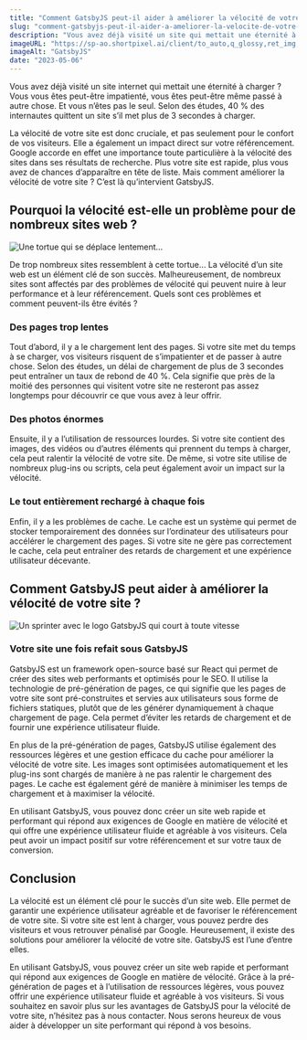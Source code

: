 ```yaml
---
title: "Comment GatsbyJS peut-il aider à améliorer la vélocité de votre site ?"
slug: "comment-gatsbyjs-peut-il-aider-a-ameliorer-la-velocite-de-votre-site"
description: "Vous avez déjà visité un site qui mettait une éternité à charger ? Vous avez sûrement quitté ce site avant même qu’il ne le soit complètement. Dans cet article, nous allons voir comment GatsbyJS peut vous aider à améliorer la vélocité de votre site."
imageURL: "https://sp-ao.shortpixel.ai/client/to_auto,q_glossy,ret_img,w_517/https://image-in.net/wp-content/uploads/2023/01/www.gatsbyjs.com_-e1674686236778.png"
imageAlt: "GatsbyJS"
date: "2023-05-06"
---
```


Vous avez déjà visité un site internet qui mettait une éternité à charger ? Vous vous êtes peut-être impatienté, vous êtes peut-être même passé à autre chose. Et vous n’êtes pas le seul. Selon des études, 40 % des internautes quittent un site s’il met plus de 3 secondes à charger.

La vélocité de votre site est donc cruciale, et pas seulement pour le confort de vos visiteurs. Elle a également un impact direct sur votre référencement. Google accorde en effet une importance toute particulière à la vélocité des sites dans ses résultats de recherche. Plus votre site est rapide, plus vous avez de chances d’apparaître en tête de liste. Mais comment améliorer la vélocité de votre site ? C’est là qu’intervient GatsbyJS.

## Pourquoi la vélocité est-elle un problème pour de nombreux sites web ?

![Une tortue qui se déplace lentement…](https://sp-ao.shortpixel.ai/client/to_auto,q_glossy,ret_img,w_721/https://image-in.net/wp-content/uploads/2023/01/turtle-1850190__480.jpg)

De trop nombreux sites ressemblent à cette tortue…
La vélocité d’un site web est un élément clé de son succès. Malheureusement, de nombreux sites sont affectés par des problèmes de vélocité qui peuvent nuire à leur performance et à leur référencement. Quels sont ces problèmes et comment peuvent-ils être évités ?

### Des pages trop lentes

Tout d’abord, il y a le chargement lent des pages. Si votre site met du temps à se charger, vos visiteurs risquent de s’impatienter et de passer à autre chose. Selon des études, un délai de chargement de plus de 3 secondes peut entraîner un taux de rebond de 40 %. Cela signifie que près de la moitié des personnes qui visitent votre site ne resteront pas assez longtemps pour découvrir ce que vous avez à leur offrir.

### Des photos énormes

Ensuite, il y a l’utilisation de ressources lourdes. Si votre site contient des images, des vidéos ou d’autres éléments qui prennent du temps à charger, cela peut ralentir la vélocité de votre site. De même, si votre site utilise de nombreux plug-ins ou scripts, cela peut également avoir un impact sur la vélocité.

### Le tout entièrement rechargé à chaque fois

Enfin, il y a les problèmes de cache. Le cache est un système qui permet de stocker temporairement des données sur l’ordinateur des utilisateurs pour accélérer le chargement des pages. Si votre site ne gère pas correctement le cache, cela peut entraîner des retards de chargement et une expérience utilisateur décevante.

## Comment GatsbyJS peut aider à améliorer la vélocité de votre site ?

![Un sprinter avec le logo GatsbyJS qui court à toute vitesse](https://sp-ao.shortpixel.ai/client/to_auto,q_glossy,ret_img,w_1024/https://image-in.net/wp-content/uploads/2023/01/Fichier-1@2x-1-1024x683.png)

### Votre site une fois refait sous GatsbyJS

GatsbyJS est un framework open-source basé sur React qui permet de créer des sites web performants et optimisés pour le SEO. Il utilise la technologie de pré-génération de pages, ce qui signifie que les pages de votre site sont pré-construites et servies aux utilisateurs sous forme de fichiers statiques, plutôt que de les générer dynamiquement à chaque chargement de page. Cela permet d’éviter les retards de chargement et de fournir une expérience utilisateur fluide.

En plus de la pré-génération de pages, GatsbyJS utilise également des ressources légères et une gestion efficace du cache pour améliorer la vélocité de votre site. Les images sont optimisées automatiquement et les plug-ins sont chargés de manière à ne pas ralentir le chargement des pages. Le cache est également géré de manière à minimiser les temps de chargement et à maximiser la vélocité.

En utilisant GatsbyJS, vous pouvez donc créer un site web rapide et performant qui répond aux exigences de Google en matière de vélocité et qui offre une expérience utilisateur fluide et agréable à vos visiteurs. Cela peut avoir un impact positif sur votre référencement et sur votre taux de conversion.

## Conclusion

La vélocité est un élément clé pour le succès d’un site web. Elle permet de garantir une expérience utilisateur agréable et de favoriser le référencement de votre site. Si votre site est lent à charger, vous pouvez perdre des visiteurs et vous retrouver pénalisé par Google. Heureusement, il existe des solutions pour améliorer la vélocité de votre site. GatsbyJS est l’une d’entre elles.

En utilisant GatsbyJS, vous pouvez créer un site web rapide et performant qui répond aux exigences de Google en matière de vélocité. Grâce à la pré-génération de pages et à l’utilisation de ressources légères, vous pouvez offrir une expérience utilisateur fluide et agréable à vos visiteurs. Si vous souhaitez en savoir plus sur les avantages de GatsbyJS pour la vélocité de votre site, n’hésitez pas à nous contacter. Nous serons heureux de vous aider à développer un site performant qui répond à vos besoins.
